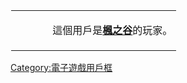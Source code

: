 <div style="float:{{{float|left}}}; border:{{{border-width|1}}}px solid {{{border-color|{{{1|#FF0000}}}}}}; margin:1px;">
{| cellspacing="0" style="width:238px; background:{{{info-background|{{{2|#FF6600}}}}}};"
| style="width:45px; height:45px; background:{{{logo-background|{{{1|#FFFFFF}}}}}}; text-align:center; font-size:{{{logo-size|{{{5|12}}}}}}pt; color:{{{logo-color|#FFFFFF}}};" | '''{{{logo|<span style="color: red;">Maple Story</span>}}}'''
| style="font-size:{{{info-size|9}}}pt; padding:4pt; line-height:1.25em; color:{{{info-color|#000000}}};" | 這個用戶是'''[[楓之谷]]'''的玩家。
|}</div><includeonly>[[Category:玩楓之谷的維基人|{{PAGENAME}}]]</includeonly><noinclude>

{{DEFAULTSORT:MapleStory}}
[[Category:玩楓之谷的維基人| ]]
[[Category:電子遊戲用戶框]]
</noinclude>